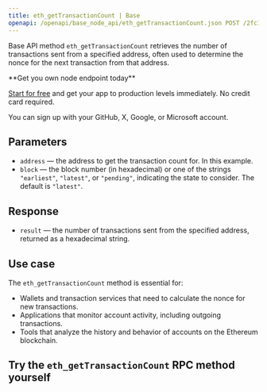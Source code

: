 ---
title: eth_getTransactionCount | Base
openapi: /openapi/base_node_api/eth_getTransactionCount.json POST /2fc1de7f08c0465f6a28e3c355e0cb14
---

Base API method `eth_getTransactionCount` retrieves the number of transactions sent from a specified address, often used to determine the nonce for the next transaction from that address.

<Check>
**Get you own node endpoint today**

[Start for free](https://console.chainstack.com/) and get your app to production levels immediately. No credit card required.

You can sign up with your GitHub, X, Google, or Microsoft account.
</Check>


## Parameters

* `address` — the address to get the transaction count for. In this example.
* `block` — the block number (in hexadecimal) or one of the strings `"earliest"`, `"latest"`, or `"pending"`, indicating the state to consider. The default is `"latest"`.

## Response

* `result` — the number of transactions sent from the specified address, returned as a hexadecimal string.

## Use case

The `eth_getTransactionCount` method is essential for:

* Wallets and transaction services that need to calculate the nonce for new transactions.
* Applications that monitor account activity, including outgoing transactions.
* Tools that analyze the history and behavior of accounts on the Ethereum blockchain.

## Try the `eth_getTransactionCount` RPC method yourself